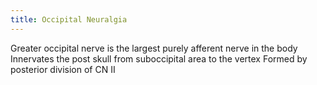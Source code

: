 ```yaml
---
title: Occipital Neuralgia
---
```



Greater  occipital nerve is the largest purely afferent nerve in the body
Innervates the post skull from suboccipital area to the vertex
Formed by posterior division of CN II
